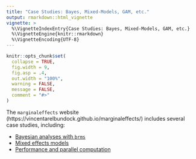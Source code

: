 ```yaml
---
title: "Case Studies: Bayes, Mixed-Models, GAM, etc."
output: rmarkdown::html_vignette
vignette: >
  %\VignetteIndexEntry{Case Studies: Bayes, Mixed-Models, GAM, etc.}
  %\VignetteEngine{knitr::rmarkdown}
  %\VignetteEncoding{UTF-8}
---
```


```r
knitr::opts_chunk$set(
  collapse = TRUE,
  fig.width = 9,
  fig.asp = .4,
  out.width = "100%",
  warning = FALSE,
  message = FALSE,
  comment = "#>"
)
```

The `marginaleffects` website (https://vincentarelbundock.github.io/marginaleffects/) includes several case studies, including:

- [Bayesian analyses with `brms`](https://vincentarelbundock.github.io/marginaleffects/articles/brms.html)
- [Mixed effects models](https://vincentarelbundock.github.io/marginaleffects/articles/lme4.html)
- [Performance and parallel computation](https://vincentarelbundock.github.io/marginaleffects/articles/parallel.html)


